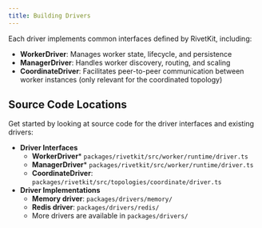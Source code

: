 ```yaml
---
title: Building Drivers
---
```


Each driver implements common interfaces defined by RivetKit, including:

- **WorkerDriver**: Manages worker state, lifecycle, and persistence
- **ManagerDriver**: Handles worker discovery, routing, and scaling
- **CoordinateDriver**: Facilitates peer-to-peer communication between worker instances (only relevant for the coordinated topology)

## Source Code Locations

Get started by looking at source code for the driver interfaces and existing drivers:

- **Driver Interfaces**
  - **WorkerDriver*** `packages/rivetkit/src/worker/runtime/driver.ts`
  - **ManagerDriver*** `packages/rivetkit/src/worker/runtime/driver.ts`
  - **CoordinateDriver**: `packages/rivetkit/src/topologies/coordinate/driver.ts`
- **Driver Implementations**
  - **Memory driver**: `packages/drivers/memory/`
  - **Redis driver**: `packages/drivers/redis/`
  - More drivers are available in `packages/drivers/`

